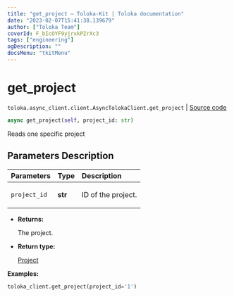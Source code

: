 ```yaml
---
title: "get_project — Toloka-Kit | Toloka documentation"
date: "2023-02-07T15:41:38.139679"
author: ["Toloka Team"]
coverId: F_bIcOYF9yjrxkPZrXc3
tags: ["engineering"]
ogDescription: ""
docsMenu: "tkitMenu"
---
```


# get_project
`toloka.async_client.client.AsyncTolokaClient.get_project` | [Source code](https://github.com/Toloka/toloka-kit/blob/v1.1.3/src/async_client/client.py#L0)

```python
async get_project(self, project_id: str)
```

Reads one specific project

## Parameters Description

| Parameters | Type | Description |
| :----------| :----| :-----------|
`project_id`|**str**|<p>ID of the project.</p>

* **Returns:**

  The project.

* **Return type:**

  [Project](/docs-new/toloka-kit/reference/toloka.client.project.Project)

**Examples:**

```python
toloka_client.get_project(project_id='1')
```
